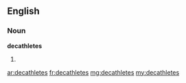 ==English==

===Noun===
'''decathletes'''

# {{plural of|decathlete}}

[[ar:decathletes]]
[[fr:decathletes]]
[[mg:decathletes]]
[[my:decathletes]]